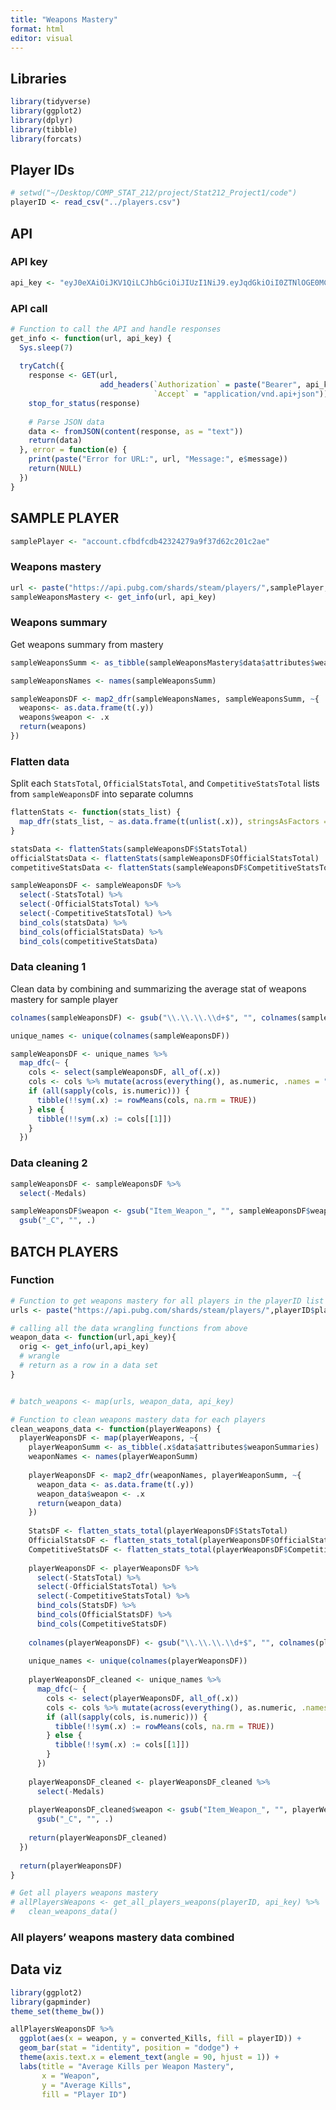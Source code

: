 ```yaml
---
title: "Weapons Mastery"
format: html
editor: visual
---
```


## Libraries

```r
library(tidyverse)
library(ggplot2)
library(dplyr)
library(tibble)
library(forcats)
```

## Player IDs

```r
# setwd("~/Desktop/COMP_STAT_212/project/Stat212_Project1/code")
playerID <- read_csv("../players.csv")
```

## API
### API key
```r
api_key <- "eyJ0eXAiOiJKV1QiLCJhbGciOiJIUzI1NiJ9.eyJqdGkiOiI0ZTNlOGE0MC03N2IxLTAxM2QtNWRjNy0xYWNkNDhkZWFmNTAiLCJpc3MiOiJnYW1lbG9ja2VyIiwiaWF0IjoxNzMwMTU3Njk4LCJwdWIiOiJibHVlaG9sZSIsInRpdGxlIjoicHViZyIsImFwcCI6InN0YXQyMTIifQ.T8ZFS6OssVUPJRwU8I-l5-tokA3TZGCov7NnYNPOnP8"
```

### API call
```r
# Function to call the API and handle responses
get_info <- function(url, api_key) {
  Sys.sleep(7)
  
  tryCatch({
    response <- GET(url, 
                    add_headers(`Authorization` = paste("Bearer", api_key),
                                `Accept` = "application/vnd.api+json"))
    stop_for_status(response)
    
    # Parse JSON data
    data <- fromJSON(content(response, as = "text"))
    return(data)
  }, error = function(e) {
    print(paste("Error for URL:", url, "Message:", e$message))
    return(NULL)
  })
}
```

## SAMPLE PLAYER
```r
samplePlayer <- "account.cfbdfcdb42324279a9f37d62c201c2ae"
```

### Weapons mastery
```r
url <- paste("https://api.pubg.com/shards/steam/players/",samplePlayer,"/weapon_mastery", sep = "")
sampleWeaponsMastery <- get_info(url, api_key)
```

### Weapons summary

Get weapons summary from mastery
```r
sampleWeaponsSumm <- as_tibble(sampleWeaponsMastery$data$attributes$weaponSummaries)

sampleWeaponsNames <- names(sampleWeaponsSumm)

sampleWeaponsDF <- map2_dfr(sampleWeaponsNames, sampleWeaponsSumm, ~{
  weapons<- as.data.frame(t(.y))
  weapons$weapon <- .x
  return(weapons)
})
```

### Flatten data

Split each `StatsTotal`, `OfficialStatsTotal`, and `CompetitiveStatsTotal` lists from `sampleWeaponsDF` into separate columns
```r
flattenStats <- function(stats_list) {
  map_dfr(stats_list, ~ as.data.frame(t(unlist(.x)), stringsAsFactors = FALSE))
}

statsData <- flattenStats(sampleWeaponsDF$StatsTotal)
officialStatsData <- flattenStats(sampleWeaponsDF$OfficialStatsTotal)
competitiveStatsData <- flattenStats(sampleWeaponsDF$CompetitiveStatsTotal)

sampleWeaponsDF <- sampleWeaponsDF %>%
  select(-StatsTotal) %>%
  select(-OfficialStatsTotal) %>%
  select(-CompetitiveStatsTotal) %>%
  bind_cols(statsData) %>%
  bind_cols(officialStatsData) %>%
  bind_cols(competitiveStatsData)
```

### Data cleaning 1

Clean data by combining and summarizing the average stat of weapons mastery for sample player
```r
colnames(sampleWeaponsDF) <- gsub("\\.\\.\\.\\d+$", "", colnames(sampleWeaponsDF))

unique_names <- unique(colnames(sampleWeaponsDF))

sampleWeaponsDF <- unique_names %>%
  map_dfc(~ {
    cols <- select(sampleWeaponsDF, all_of(.x))
    cols <- cols %>% mutate(across(everything(), as.numeric, .names = "converted_{.col}")) 
    if (all(sapply(cols, is.numeric))) {
      tibble(!!sym(.x) := rowMeans(cols, na.rm = TRUE))
    } else {
      tibble(!!sym(.x) := cols[[1]])
    }
  })
```

### Data cleaning 2
```r
sampleWeaponsDF <- sampleWeaponsDF %>%
  select(-Medals)

sampleWeaponsDF$weapon <- gsub("Item_Weapon_", "", sampleWeaponsDF$weapon) %>%
  gsub("_C", "", .)
```


## BATCH PLAYERS
### Function
```r
# Function to get weapons mastery for all players in the playerID list and compile as a list of dataframes
urls <- paste("https://api.pubg.com/shards/steam/players/",playerID$playerId,"/weapon_mastery", sep = "")

# calling all the data wrangling functions from above
weapon_data <- function(url,api_key){
  orig <- get_info(url,api_key)
  # wrangle
  # return as a row in a data set 
}


# batch_weapons <- map(urls, weapon_data, api_key)
```

```r
# Function to clean weapons mastery data for each players
clean_weapons_data <- function(playerWeapons) {
  playerWeaponsDF <- map(playerWeapons, ~{
    playerWeaponSumm <- as_tibble(.x$data$attributes$weaponSummaries)
    weaponNames <- names(playerWeaponSumm)
    
    playerWeaponsDF <- map2_dfr(weaponNames, playerWeaponSumm, ~{
      weapon_data <- as.data.frame(t(.y))
      weapon_data$weapon <- .x
      return(weapon_data)
    })
    
    StatsDF <- flatten_stats_total(playerWeaponsDF$StatsTotal)
    OfficialStatsDF <- flatten_stats_total(playerWeaponsDF$OfficialStatsTotal)
    CompetitiveStatsDF <- flatten_stats_total(playerWeaponsDF$CompetitiveStatsTotal)
    
    playerWeaponsDF <- playerWeaponsDF %>%
      select(-StatsTotal) %>%
      select(-OfficialStatsTotal) %>%
      select(-CompetitiveStatsTotal) %>%
      bind_cols(StatsDF) %>%
      bind_cols(OfficialStatsDF) %>%
      bind_cols(CompetitiveStatsDF)
    
    colnames(playerWeaponsDF) <- gsub("\\.\\.\\.\\d+$", "", colnames(playerWeaponsDF))
    
    unique_names <- unique(colnames(playerWeaponsDF))
    
    playerWeaponsDF_cleaned <- unique_names %>%
      map_dfc(~ {
        cols <- select(playerWeaponsDF, all_of(.x))
        cols <- cols %>% mutate(across(everything(), as.numeric, .names = "converted_{.col}")) 
        if (all(sapply(cols, is.numeric))) {
          tibble(!!sym(.x) := rowMeans(cols, na.rm = TRUE))
        } else {
          tibble(!!sym(.x) := cols[[1]])
        }
      })
    
    playerWeaponsDF_cleaned <- playerWeaponsDF_cleaned %>%
      select(-Medals)
    
    playerWeaponsDF_cleaned$weapon <- gsub("Item_Weapon_", "", playerWeaponsDF_cleaned$weapon) %>%
      gsub("_C", "", .)
    
    return(playerWeaponsDF_cleaned)
  })
  
  return(playerWeaponsDF)
}

# Get all players weapons mastery
# allPlayersWeapons <- get_all_players_weapons(playerID, api_key) %>%
#   clean_weapons_data()
```

### All players' weapons mastery data combined

## Data viz
```r
library(ggplot2)
library(gapminder)
theme_set(theme_bw())

allPlayersWeaponsDF %>%
  ggplot(aes(x = weapon, y = converted_Kills, fill = playerID)) +
  geom_bar(stat = "identity", position = "dodge") +
  theme(axis.text.x = element_text(angle = 90, hjust = 1)) +
  labs(title = "Average Kills per Weapon Mastery",
       x = "Weapon",
       y = "Average Kills",
       fill = "Player ID")
```

